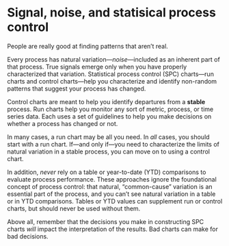 # Signal, noise, and statisical process control {#SPC}

People are really good at finding patterns that aren't real.  

Every process has natural variation---*noise*---included as an inherent part of that process. True signals emerge only when you have properly characterized that variation. Statistical process control (SPC) charts---run charts and control charts---help you characterize and identify non-random patterns that suggest your process has changed.   

Control charts are meant to help you identify departures from a **stable** process. Run charts help you monitor any sort of metric, process, or time series data. Each uses a set of guidelines to help you make decisions on whether a process has changed or not.    

In many cases, a run chart may be all you need. In *all* cases, you should start with a run chart. If---and only if---you need to characterize the limits of natural variation in a stable process, you can move on to using a control chart.      

In addition, *never* rely on a table or year-to-date (YTD) comparisons to evaluate process performance. These approaches ignore the foundational concept of process control: that natural, "common-cause" variation is an essential part of the process, and you can't see natural variation in a table or in YTD comparisons. Tables or YTD values can supplement run or control charts, but should never be used without them.   

Above all, remember that the decisions you make in constructing SPC charts *will* impact the interpretation of the results. Bad charts can make for bad decisions.    
